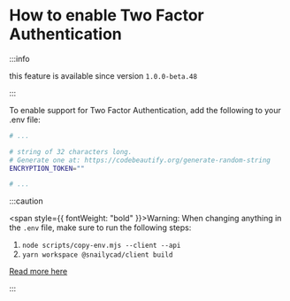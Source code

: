 # How to enable Two Factor Authentication

:::info

this feature is available since version `1.0.0-beta.48`

:::

To enable support for Two Factor Authentication, add the following to your .env file:

```bash
# ...

# string of 32 characters long.
# Generate one at: https://codebeautify.org/generate-random-string
ENCRYPTION_TOKEN=""

# ...
```

:::caution

<span style={{ fontWeight: "bold" }}>Warning:</span> When changing anything in the `.env` file, make
sure to run the following steps:

1. `node scripts/copy-env.mjs --client --api`
2. `yarn workspace @snailycad/client build`

[Read more here](/docs/guides/how-to-properly-update-env)

:::
